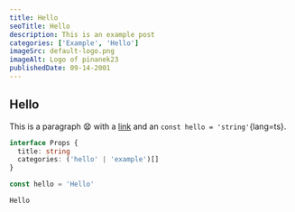 ```yaml
---
title: Hello
seoTitle: Hello
description: This is an example post
categories: ['Example', 'Hello']
imageSrc: default-logo.png
imageAlt: Logo of pinanek23
publishedDate: 09-14-2001
---
```


## Hello

This is a paragraph 😧 with a [link](/) and an `const hello = 'string'`{lang=ts}.

```ts
interface Props {
  title: string
  categories: ('hello' | 'example')[]
}

const hello = 'Hello'
```

```
Hello
```
